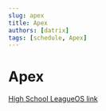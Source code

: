 ```yaml
---
slug: apex
title: Apex
authors: [datrix]
tags: [schedule, Apex]
---
```


# Apex

[High School LeagueOS link](https://idahoesports.leagueos.gg/league/seasons/Q6DHbkbnXG6qR738j52B)
